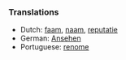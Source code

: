 ===Translations===

*Dutch: [[faam]], [[naam]], [[reputatie]]
*German: [[Ansehen]]
*Portuguese: [[renome]]